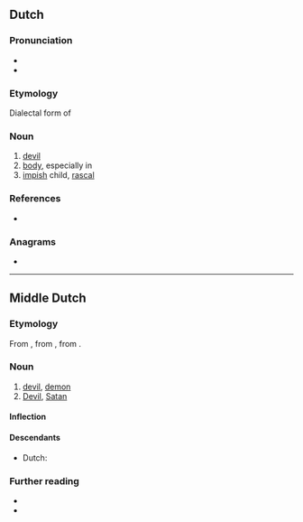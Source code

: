 {{also|Duvel}}
==Dutch==

===Pronunciation===
* {{audio|Nl-duvel.ogg|Audio|lang=nl}}
* {{hyphenation|du|vel|lang=nl}}

===Etymology===
Dialectal form of {{m|nl|duivel}}

===Noun===
{{nl-noun|m|-s|duveltje}}

# [[devil]]
# [[body]], especially in {{m|nl||op z'n duvel|t=a beating}}
# [[impish]] child, [[rascal]]

===References===
* {{R:Koenen}}

===Anagrams===
* {{l|nl|vulde}}

----

==Middle Dutch==

===Etymology===
From {{inh|dum|odt|diuval}}, from {{der|dum|la|diabolus}}, from {{der|dum|grc|διάβολος}}.

===Noun===
{{dum-noun|m}}

# [[devil]], [[demon]]
# [[Devil]], [[Satan]]

====Inflection====
{{rfinfl|dum|noun}}

====Descendants====
* Dutch: {{l|nl|duivel}}

===Further reading===
* {{R:VMNW|ID20042}}
* {{R:MNW|08078}}

{{topics|dum|Mythological creatures}}